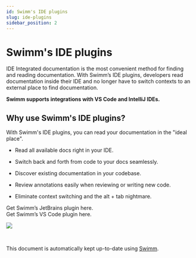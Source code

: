 ```yaml
---
id: Swimm's IDE plugins
slug: ide-plugins
sidebar_position: 2
---
```


# Swimm's IDE plugins

<Link href="https://swimm.io/blog/ide-integrated-documentation-using-swimm/"> IDE Integrated documentation</Link> is the most convenient method for finding and reading documentation. With Swimm’s IDE plugins, developers read documentation inside their IDE and no longer have to switch contexts to an external place to find documentation.

**Swimm supports integrations with VS Code and IntelliJ IDEs.**

## Why use Swimm's IDE plugins?

With Swimm's IDE plugins, you can read your documentation in the "ideal place".

*   Read all available docs right in your IDE.
    
*   Switch back and forth from code to your docs seamlessly.
    
*   Discover existing documentation in your codebase.
    
*   Review annotations easily when reviewing or writing new code.
    
*   Eliminate context switching and the alt + tab nightmare.
    

<Link href="https://plugins.jetbrains.com/plugin/20716-swimm">Get Swimm’s JetBrains plugin here.</Link><br/>
<Link href="https://marketplace.visualstudio.com/items?itemName=Swimm.swimm">Get Swimm’s VS Code plugin here.</Link>

<br/>

![](../../static/img/swimm_eco_system.png)

<br/>

This document is automatically kept up-to-date using [Swimm](https://swimm.io).
